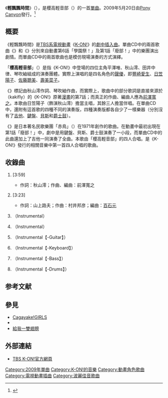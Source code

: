 {{Infobox Single
| Name           = 輕飄飄時間<br/>{{lang|ja|ふわふわ時間}}
| Artist         = 櫻高輕音部<br/>【平澤唯、秋山澪、田井中律、琴吹紬】<br/><small>([[豐崎愛生|豐崎愛生]]、[[日笠陽子|日笠陽子]]、[[佐藤聰美|佐藤聰美]]、[[壽美菜子|壽美菜子]])</small>
| Cover          = Fuwafuwa Taimu.jpg
| Album          =
| A-side         = {{lang|ja|ふわふわ時間}}
| B-side         = {{lang|ja|翼をください}} <br/> 其它6首曲目
| Released       = 2009年5月20日
| Format         = [[單曲|單曲CD]]
| Recorded       = 2009年
| Genre          = [[J-POP|J-POP]]（[[動畫歌曲|動畫歌曲]]）
| Length         = 30:47
| Label          = [[Pony_Canyon|Pony Canyon]]<br/><small>（PCCG-70040）</small>
| Writer         = 秋山澪（作詞）<br/>[[前澤寬之|前澤寬之]]（作曲）<br/>（[[山上路夫|山上路夫]]（作詞））<br/>（[[村井邦彥|村井邦彥]]（作曲））
| Producer       =
| Certification  = *金（唱片，[[日本唱片協會|日本唱片協會]]）
| Chart position = 
* 周榜最高排名第3位（[[ORICON|ORICON]]）
* 2009年6月度月榜排名第6位（[[ORICON|ORICON]]）
* 2009年度年榜排名第73位（[[ORICON|ORICON]]）
* 週榜最高排名第17位<br/>（[[Billboard|Billboard Japan HOT100]]）
* 週榜最高排名第3位<br/>（[[MUSIC_STATION|MUSIC STATION]]<ref>《MUSIC STATION》2009年5月22日發表榜單。</ref>）
* 週榜最高排名第3位（[[COUNT_DOWN_TV|CDTV]]）<ref>[[TBS電視台|TBS]]『[[COUNT_DOWN_TV|CDTV]]』2009年5月30日放送分より。</ref>
* 最高排名第1位（[[Amazon.com|Amazon.co.jp]] <ref name="amazon rank">{{Cite web |url=http://www.amazon.co.jp/TV%E3%82%A2%E3%83%8B%E3%83%A1%E3%80%8C%E3%81%91%E3%81%84%E3%81%8A%E3%82%93-%E3%80%8D%E5%8A%87%E4%B8%AD%E6%AD%8C-%E3%81%B5%E3%82%8F%E3%81%B5%E3%82%8F%E6%99%82%E9%96%93-%E6%A1%9C%E9%AB%98%E8%BB%BD%E9%9F%B3%E9%83%A8/dp/B001WAHXUC/ref=pd_sim_m_5 |title=Amazon.co.jp： TV動畫「K-ON！」劇中歌輕飄飄時間 櫻高輕音部、秋山澪（日笠陽子）、山上路夫、前澤寬之、百石元 音樂 |access-date=2010-04-03 |archive-date=2021-06-11 |archive-url=https://web.archive.org/web/20210611081148/https://www.amazon.co.jp/TV%E3%82%A2%E3%83%8B%E3%83%A1%E3%80%8C%E3%81%91%E3%81%84%E3%81%8A%E3%82%93-%E3%80%8D%E5%8A%87%E4%B8%AD%E6%AD%8C-%E3%81%B5%E3%82%8F%E3%81%B5%E3%82%8F%E6%99%82%E9%96%93-%E6%A1%9C%E9%AB%98%E8%BB%BD%E9%9F%B3%E9%83%A8/dp/B001WAHXUC/ref=pd_sim_m_5 |dead-url=no }}</ref>）
* Best of Music2009動畫部門排名10位（Amazon.co.jp）
| Last single    = [[Cagayake!GIRLS|Cagayake!GIRLS]]<br/>{{lang|en|[[Don't_say_"lazy"|Don't say "lazy"]]}}<br/>（2009年）
| This single    = {{lang|ja|'''ふわふわ時間'''}}<br/>（2009年）
| Next single    = {{lang|en|[[GO!_GO!_MANIAC|GO! GO! MANIAC]]}}<br/>{{lang|en|[[Listen!!|Listen!!]]}}<br/>（2010年）
<ref>在此及之後以「'''放學後TEA TIME'''」名義。</ref>
}}
《'''輕飄飄時間'''》（{{lang-ja|'''ふわふわ時間'''（ふわふわタイム）}}），是櫻高輕音部（{{lang|ja|桜高軽音部}}）的一首[[單曲|單曲]]。2009年5月20日由[[Pony_Canyon|Pony Canyon]]發行。<ref name="title">{{Cite web |url=http://www.tbs.co.jp/anime/k-on/goods/cd.html |title=来自けいおん! 动画官方网站 |accessdate=2009-05-17 |archive-date=2009-04-06 |archive-url=https://web.archive.org/web/20090406100923/http://www.tbs.co.jp/anime/k-on/goods/cd.html |dead-url=no }}</ref>

== 概要 ==
《輕飄飄時間》是[[TBS系|TBS系]][[電視動畫|電視動畫]]《[[K-ON!|K-ON!]]》的[[主題曲|劇中插入曲]]。單曲CD中的兩首歌曲《{{lang|ja|ふわふわ時間}}》和《{{lang|ja|[[請給我翅膀|翼をください]]}}》分別來自動畫第6話「學園祭！」及第1話「廢部！」中的樂團演出劇情。而單曲CD中的兩首歌曲也是模仿現場演奏的方式演繹。

「'''櫻高輕音部'''」（{{lang|ja|桜高軽音部}}）是指《K-ON!》中登場的四位主角平澤唯、秋山澪、田井中律、琴吹紬組成的演奏團體。實際上演唱的是四名角色的[[聲優|聲優]]，即[[豐崎愛生|豐崎愛生]]、[[日笠陽子|日笠陽子]]、[[佐藤聰美|佐藤聰美]]、[[壽美菜子|壽美菜子]]。

《{{lang|ja|ふわふわ時間}}》標記由秋山澪作詞、琴吹紬作曲，而實際上，歌曲中的部分歌詞是直接來源於{{lang|ja|[[かきふらい|かきふらい]]}}（kakifly）的《K-ON!》原著[[漫畫|漫畫]]的第7話；而真正的作曲、編曲人應為[[前澤寬之|前澤寬之]]。本歌由日笠陽子（飾演秋山澪）擔當主唱，其餘三人擔當伴唱。在單曲CD中，還附有這首歌的四種不同的演奏版，四種演奏版都各自少了一樣樂器（分別沒有了[[電結他|吉他]]、[[鍵盤_(樂器)|鍵盤]]、[[電貝斯|貝斯]]和[[爵士鼓|爵士鼓]]）。

《{{lang|ja|翼をください}}》是日本著名民歌樂團「赤鳥」（{{lang|ja|赤い鳥}}）在1971年創作的歌曲。在動畫中最初出現在第1話「廢部！」中，劇中是用鍵盤、貝斯、爵士鼓演奏了一小段，而單曲CD中的此曲還加上了吉他一同演奏了全曲。本歌由「櫻高輕音部」的四人合唱。是《K-ON!》發行的相關音樂中第一首四人合唱的歌曲。

== 收錄曲 ==
# {{lang|ja|'''ふわふわ時間'''}} [3:59]
#* 作詞：秋山澪；作曲、編曲：前澤寬之
# {{lang|ja|'''翼をください'''}} [3:23]
#* 作詞：山上路夫；作曲：村井邦彦；編曲：[[百石元|百石元]]
# {{lang|ja|ふわふわ時間}}（Instrumental）
# {{lang|ja|翼をください}}（Instrumental）
# {{lang|ja|ふわふわ時間}}（Instrumental【-Guitar】）
# {{lang|ja|ふわふわ時間}}（Instrumental【-Keyboard】）
# {{lang|ja|ふわふわ時間}}（Instrumental【-Bass】）
# {{lang|ja|ふわふわ時間}}（Instrumental【-Drums】）

==参考文献==
{{reflist}}

== 參見 ==
* [[Cagayake!GIRLS|Cagayake!GIRLS]]
* {{lang|en|[[Don't_say_"lazy"|Don't say "lazy"]]}}
* [[給我一雙翅膀|給我一雙翅膀]]

==外部連結==
* [http://www.tbs.co.jp/anime/k-on TBS K-ON!官方網頁] {{Wayback|url=http://www.tbs.co.jp/anime/k-on |date=20131014094338 }}
{{K-ON！輕音部}}

{{DEFAULTSORT:Fuwafuwa Taimu}}
[[Category:2009年單曲|Category:2009年單曲]]
[[Category:K-ON!的音樂|Category:K-ON!的音樂]]
[[Category:動畫角色歌曲|Category:動畫角色歌曲]]
[[Category:電視動畫插曲|Category:電視動畫插曲]]
[[Category:波麗佳音歌曲|Category:波麗佳音歌曲]]